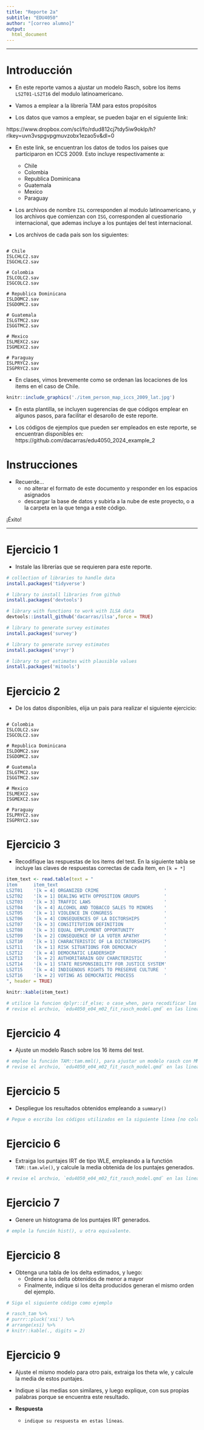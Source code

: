 ```yaml
---
title: "Reporte 2a"
subtitle: "EDU4050"
author: "[correo alumno]"
output:
  html_document
---
```


---

# Introducción

- En este reporte vamos a ajustar un modelo Rasch, sobre los items `LS2T01-LS2T16` del modulo latinoamericano.

- Vamos a emplear a la librería TAM para estos propósitos

- Los datos que vamos a emplear, se pueden bajar en el siguiente link:

https://www.dropbox.com/scl/fo/rdud812cj7tdy5iw9oklp/h?rlkey=uvn3vspgvpgmuvzobx1ezao5v&dl=0

- En este link, se encuentran los datos de todos los paises que participaron en ICCS 2009. Esto incluye respectivamente a:
  + Chile
  + Colombia
  + Republica Dominicana
  + Guatemala
  + Mexico
  + Paraguay

- Los archivos de nombre `ISL` corresponden al modulo latinoamericano, y los archivos que comienzan con `ISG`, corresponden al cuestionario internacional, que ademas incluye a los puntajes del test internacional.

- Los archivos de cada país son los siguientes:

```

# Chile
ISLCHLC2.sav
ISGCHLC2.sav

# Colombia
ISLCOLC2.sav
ISGCOLC2.sav

# Republica Dominicana
ISLDOMC2.sav
ISGDOMC2.sav

# Guatemala
ISLGTMC2.sav
ISGGTMC2.sav

# Mexico
ISLMEXC2.sav
ISGMEXC2.sav

# Paraguay
ISLPRYC2.sav
ISGPRYC2.sav

```

- En clases, vimos brevemente como se ordenan las locaciones de los items en el caso de Chile.

```r
knitr::include_graphics('./item_person_map_iccs_2009_lat.jpg')
```

- En esta plantilla, se incluyen sugerencias de que códigos emplear en algunos pasos, para facilitar el desarollo de este reporte.

- Los códigos de ejemplos que pueden ser empleados en este reporte, se encuentran disponibles en: https://github.com/dacarras/edu4050_2024_example_2


# Instrucciones

* Recuerde... 
     - no alterar el formato de este documento y responder en los espacios asignados
     - descargar la base de datos y subirla a la nube de este proyecto, o a la carpeta en la que tenga a este código.

¡Éxito!


---

# Ejercicio 1

- Instale las librerías que se requieren para este reporte.

```r


# collection of libraries to handle data
install.packages('tidyverse')

# library to install libraries from github
install.packages('devtools')

# library with functions to work with ILSA data
devtools::install_github('dacarras/ilsa',force = TRUE)

# library to generate survey estimates
install.packages('survey')

# library to generate survey estimates
install.packages('srvyr')

# library to get estimates with plausible values
install.packages('mitools')

```

# Ejercicio 2

- De los datos disponibles, elija un pais para realizar el siguiente ejercicio:

```

# Colombia
ISLCOLC2.sav
ISGCOLC2.sav

# Republica Dominicana
ISLDOMC2.sav
ISGDOMC2.sav

# Guatemala
ISLGTMC2.sav
ISGGTMC2.sav

# Mexico
ISLMEXC2.sav
ISGMEXC2.sav

# Paraguay
ISLPRYC2.sav
ISGPRYC2.sav

```

# Ejercicio 3

- Recodifique las respuestas de los items del test. En la siguiente tabla se incluye las claves de respuestas correctas de cada item, en `[k = *]`

```r

item_text <- read.table(text = "
item      item_text
LS2T01    '[k = 4] ORGANIZED CRIME                        '
LS2T02    '[k = 1] DEALING WITH OPPOSITION GROUPS         '
LS2T03    '[k = 3] TRAFFIC LAWS                           '
LS2T04    '[k = 4] ALCOHOL AND TOBACCO SALES TO MINORS    '
LS2T05    '[k = 1] VIOLENCE IN CONGRESS                   '
LS2T06    '[k = 4] CONSEQUENCES OF LA DICTORSHIPS         '
LS2T07    '[k = 3] CONSITITUTION DEFINITION               '
LS2T08    '[k = 3] EQUAL EMPLOYMENT OPPORTUNITY           '
LS2T09    '[k = 2] CONSEQUENCE OF LA VOTER APATHY         '
LS2T10    '[k = 1] CHARACTERISTIC OF LA DICTATORSHIPS     '
LS2T11    '[k = 1] RISK SITUATIONS FOR DEMOCRACY          '
LS2T12    '[k = 4] DEMOCRATIC LEADERSHIP                  '
LS2T13    '[k = 2] AUTHORITARAIN GOV CHARCTERISTIC        '
LS2T14    '[k = 1] STATE RESPONSIBILITY FOR JUSTICE SYSTEM'
LS2T15    '[k = 4] INDIGENOUS RIGHTS TO PRESERVE CULTURE  '
LS2T16    '[k = 2] VOTING AS DEMOCRATIC PROCESS           '
", header = TRUE)

knitr::kable(item_text)

```


```r

# utilice la funcion dplyr::if_else; o case_when, para recodificar las variables de respuesta.
# revise el archvio, `edu4050_e04_m02_fit_rasch_model.qmd` en las lineas 245 y 260 para seguir un ejemplo.


```


# Ejercicio 4

- Ajuste un modelo Rasch sobre los 16 items del test.

```r

# emplee la función TAM::tam.mml(), para ajustar un modelo rasch con MML
# revise el archvio, `edu4050_e04_m02_fit_rasch_model.qmd` en las lineas 577 a 610 para seguir un ejemplo.

```

# Ejercicio 5

- Despliegue los resultados obtenidos empleando a `summary()`

```r

# Pegue o escriba los códigos utilizados en la siguiente línea [no coloque el signo gato antes de su respuesta]

```


# Ejercicio 6

- Extraiga los puntajes IRT de tipo WLE, empleando a la functión `TAM::tam.wle()`, y calcule la media obtenida de los puntajes generados.

```r

# revise el archvio, `edu4050_e04_m02_fit_rasch_model.qmd` en las lineas 628 a 631 para seguir un ejemplo.


```

# Ejercicio 7

- Genere un histograma de los puntajes IRT generados.

```r

# emple la función hist(), u otra equivalente.

```

# Ejercicio 8

- Obtenga una tabla de los delta estimados, y luego:
  + Ordene a los delta obtenidos de menor a mayor
  + Finalmente, indique si los delta producidos generan el mismo orden del ejemplo.



```r

# Siga el siguiente código como ejemplo

# rasch_tam %>%
# purrr::pluck('xsi') %>%
# arrange(xsi) %>%
# knitr::kable(., digits = 2)

```


# Ejercicio 9

- Ajuste el mismo modelo para otro pais, extraiga los theta wle, y calcule la media de estos puntajes.
- Indique si las medias son similares, y luego explique, con sus propias palabras porque se encuentra este resultado.

- **Respuesta**
  + `indique su respuesta en estas líneas`.

